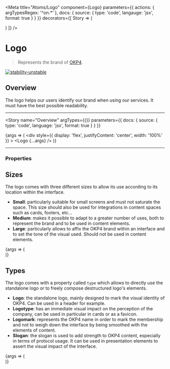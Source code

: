 
<Meta
  title="Atoms/Logo"
  component={Logo}
  parameters={{
    actions: { argTypesRegex: '^on.*' },
    docs: { source: { type: 'code', langauge: 'jsx', format: true } }
  }}
  decorators={[
    Story => (
      <ThemeProvider>
        <div className="component-story-main">
          <ThemeSwitcher />
          <Story />
        </div>
      </ThemeProvider>
    )
  ]}
/>

# Logo

> Represents the brand of [OKP4](https://okp4.network).

[![stability-unstable](https://img.shields.io/badge/stability-unstable-yellow.svg)](https://github.com/emersion/stability-badges#unstable)

## Overview

The logo helps our users identify our brand when using our services. It must have the best possible readability.

---

<Story
  name="Overview"
  argTypes={{}}
  parameters={{ docs: { source: { type: 'code', language: 'jsx', format: true } } }}
>
  {args => (
    <div
      style={{
        display: 'flex',
        justifyContent: 'center',
        width: '100%'
      }}
    >
      <Logo {...args} />
    </div>
  )}
</Story>

---

### Properties

<ArgsTable story="Overview" />

## Sizes

The logo comes with three different sizes to allow its use according to its location within the interface.

- **Small**: particularly suitable for small screens and must not saturate the space. This size should also be used for integrations in content spaces such as cards, footers, etc...
- **Medium**: makes it possible to adapt to a greater number of uses, both to represent the brand and to be used in content elements.
- **Large**: particularly allows to affix the OKP4 brand within an interface and to set the tone of the visual used. Should not be used in content elements.

<Canvas>
  <Story name="Sizes">
    {args => (
      <div
        style={{
          display: 'flex',
          alignItems: 'center',
          justifyContent: 'center',
          gap: '25px'
        }}
      >
        <Logo type="logo" size="small" />
        <Logo type="logo" size="medium" />
        <Logo type="logo" size="large" />
      </div>
    )}
  </Story>
</Canvas>

## Types

The logo comes with a property called `type` which allows to directly use the standalone logo or to freely compose destructured logo's elements.

- **Logo**: the standalone logo, mainly designed to mark the visual identity of OKP4. Can be used in a header for example.
- **Logotype**: has an immediate visual impact on the perception of the company, can be used in particular in cards or as a favicon.
- **Logomark**: represents the OKP4 name in order to mark the membership and not to weigh down the interface by being smoothed with the elements of content.
- **Slogan**: the slogan is used to add strength to OKP4 content, especially in terms of protocol usage. It can be used in presentation elements to assert the visual impact of the interface.

<Canvas>
  <Story name="Types">
    {args => (
      <div
        style={{
          display: 'flex',
          alignItems: 'center',
          justifyContent: 'center',
          gap: '35px'
        }}
      >
        <Logo size="medium" type="logo" />
        <Logo size="medium" type="logotype" />
        <Logo size="medium" type="logomark" />
        <Logo size="medium" type="slogan" />
      </div>
    )}
  </Story>
</Canvas>
